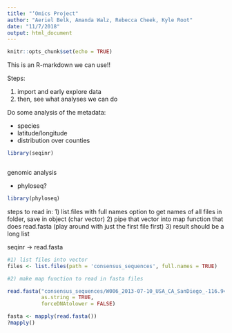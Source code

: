 ```yaml
---
title: "‘Omics Project"
author: "Aeriel Belk, Amanda Walz, Rebecca Cheek, Kyle Root"
date: "11/7/2018"
output: html_document
---
```


```r
knitr::opts_chunk$set(echo = TRUE)
```

This is an R-markdown we can use!!

Steps: 

1. import and early explore data
2. then, see what analyses we can do


Do some analysis of the metadata:

 - species
 - latitude/longitude
 - distribution over counties
 
```r
library(seqinr)

```

``` r



```


genomic analysis

 - phyloseq?
 
```r
library(phyloseq)

```


steps to read in:
1) list.files with full names option to get names of all files in folder, save in object (char vector)
2) pipe that vector into map function that does read.fasta (play around with just the first file first)
3) result should be a long list

seqinr -> read.fasta

```r
#1) list files into vector
files <- list.files(path = 'consensus_sequences', full.names = TRUE)

#2) make map function to read in fasta files

read.fasta("consensus_sequences/W006_2013-07-10_USA_CA_SanDiego_-116.946_32.885.fa",
           as.string = TRUE,
           forceDNAtolower = FALSE)

fasta <- mapply(read.fasta())
?mapply()
```









